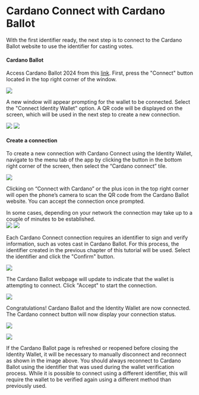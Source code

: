 
# Cardano Connect with Cardano Ballot

With the first identifier ready, the next step is to connect to the Cardano Ballot website to use the identifier for casting votes.

#### Cardano Ballot

Access Cardano Ballot 2024 from this [link](https://voting.summit.cardano.org/).
First, press the "Connect" button located in the top right corner of the window.

<Image src="/img/ballot/cardano-ballot-landing.png" width={1000} height={300} />

A new window will appear prompting for the wallet to be connected. Select the "Connect Identity Wallet" option.
A QR code will be displayed on the screen, which will be used in the next step to create a new connection.

<div className="galery-container">
  <Image
    src="/img/ballot/cardano-connect/cardano-connect-1.png"
    width={350}
    height={300}
  />
  <Image
    src="/img/ballot/cardano-connect/cardano-connect-2.png"
    width={350}
    height={300}
  />
</div>

#### Create a connection

To create a new connection with Cardano Connect using the Identity Wallet, navigate to the menu tab of the app by clicking the button in the bottom right corner of the screen, then select the “Cardano connect” tile.

<Image src="/img/common/menu-tab.png" width={300} height={300} />

Clicking on “Connect with Cardano” or the plus icon in the top right corner will open the phone’s camera to scan the QR code from the Cardano Ballot website.
You can accept the connection once prompted.

<Callout type="warning">
  In some cases, depending on your network the connection may take up to a
  couple of minutes to be established.
</Callout>

<div className="galery-container">
  <Image
    src="/img/ballot/cardano-connect/cardano-connect-3.png"
    width={300}
    height={300}
  />
  <Image
    src="/img/ballot/cardano-connect/cardano-connect-4.png"
    width={300}
    height={300}
  />
</div>

Each Cardano Connect connection requires an identifier to sign and verify information, such as votes cast in Cardano Ballot.
For this process, the identifier created in the previous chapter of this tutorial will be used.
Select the identifier and click the "Confirm" button.

<Image
  src="/img/ballot/cardano-connect/cardano-connect-5.png"
  width={300}
  height={300}
/>

The Cardano Ballot webpage will update to indicate that the wallet is attempting to connect.
Click "Accept" to start the connection.

<Image
  src="/img/ballot/cardano-connect/cardano-connect-6.png"
  width={400}
  height={300}
/>

Congratulations! Cardano Ballot and the Identity Wallet are now connected.
The Cardano connect button will now display your connection status.

<Image
  src="/img/ballot/cardano-connect/cardano-connect-7.png"
  width={700}
  height={300}
/>

<Image
  src="/img/ballot/cardano-connect/cardano-connect-8.png"
  width={350}
  height={300}
/>

<Callout type="warning">
  If the Cardano Ballot page is refreshed or reopened before closing the
  Identity Wallet, it will be necessary to manually disconnect and reconnect as
  shown in the image above.
</Callout>

<Callout type="warning">
  You should always reconnect to Cardano Ballot using the identifier that was
  used during the wallet verification process. While it is possible to connect
  using a different identifier, this will require the wallet to be verified
  again using a different method than previously used.
</Callout>
